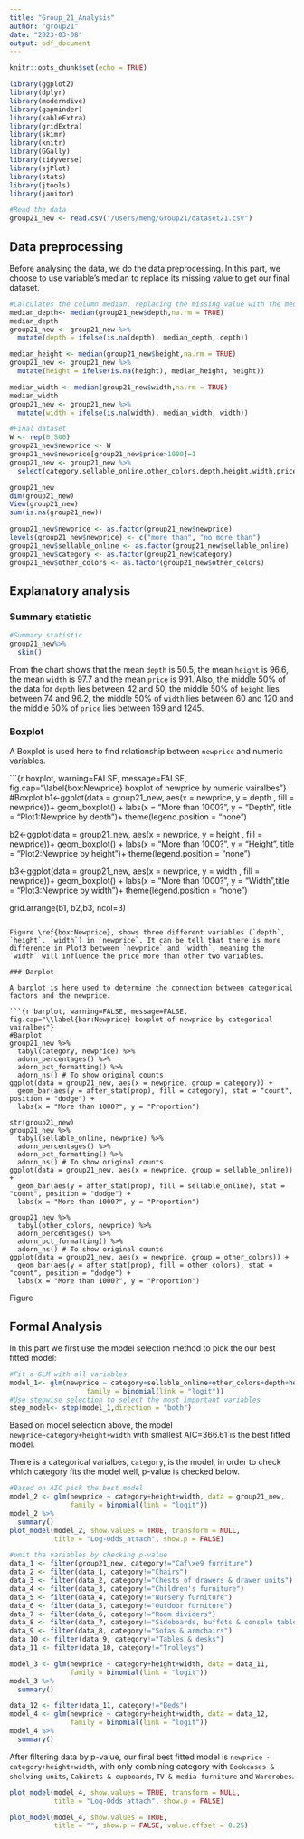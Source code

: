 ```yaml
---
title: "Group_21_Analysis"
author: "group21"
date: "2023-03-08"
output: pdf_document
---
```


```r
knitr::opts_chunk$set(echo = TRUE)
```

```r
library(ggplot2)
library(dplyr)
library(moderndive)
library(gapminder)
library(kableExtra)
library(gridExtra)
library(skimr)
library(knitr)
library(GGally)
library(tidyverse)
library(sjPlot)
library(stats)
library(jtools)
library(janitor)

#Read the data
group21_new <- read.csv("/Users/meng/Group21/dataset21.csv")
```

## Data preprocessing

Before analysing the data, we do the data preprocessing. In this part, we choose to use variable's median to replace its missing value to get our final dataset.

```r
#Calculates the column median, replacing the missing value with the median
median_depth<- median(group21_new$depth,na.rm = TRUE)
median_depth
group21_new <- group21_new %>%
  mutate(depth = ifelse(is.na(depth), median_depth, depth))

median_height <- median(group21_new$height,na.rm = TRUE)
group21_new <- group21_new %>%
  mutate(height = ifelse(is.na(height), median_height, height))

median_width <- median(group21_new$width,na.rm = TRUE)
median_width
group21_new <- group21_new %>%
  mutate(width = ifelse(is.na(width), median_width, width))

#Final dataset
W <- rep(0,500)
group21_new$newprice <- W
group21_new$newprice[group21_new$price>1000]=1
group21_new <- group21_new %>%
  select(category,sellable_online,other_colors,depth,height,width,price,newprice)

group21_new
dim(group21_new)
View(group21_new)
sum(is.na(group21_new))

group21_new$newprice <- as.factor(group21_new$newprice)
levels(group21_new$newprice) <- c("more than", "no more than")
group21_new$sellable_online <- as.factor(group21_new$sellable_online)
group21_new$category <- as.factor(group21_new$category)
group21_new$other_colors <- as.factor(group21_new$other_colors)
```

## Explanatory analysis

### Summary statistic

```r
#Summary statistic
group21_new%>%
  skim()
```

From the chart shows that the mean `depth` is 50.5, the mean `height` is 96.6, the mean `width` is 97.7 and the mean `price` is 991. Also, the middle 50% of the data for `depth` lies between 42 and 50, the middle 50% of `height` lies between 74 and 96.2, the middle 50% of `width` lies between 60 and 120 and the middle 50% of `price` lies between 169 and 1245.

### Boxplot

A Boxplot is used here to find relationship between `newprice` and numeric variables.

```{r boxplot, warning=FALSE, message=FALSE, fig.cap="\\label{box:Newprice} boxplot of newprice by numeric vairalbes"}
#Boxplot
b1<-ggplot(data = group21_new, aes(x = newprice, y = depth , fill = newprice))+
  geom_boxplot() +
  labs(x = "More than 1000?", y = "Depth", title = "Plot1:Newprice by depth")+ 
  theme(legend.position = "none")

b2<-ggplot(data = group21_new, aes(x = newprice, y = height , fill = newprice))+
  geom_boxplot() +
  labs(x = "More than 1000?", y = "Height", title = "Plot2:Newprice by height")+ 
  theme(legend.position = "none")

b3<-ggplot(data = group21_new, aes(x = newprice, y = width , fill = newprice))+
  geom_boxplot() +
  labs(x = "More than 1000?", y = "Width",title = "Plot3:Newprice by width")+ 
  theme(legend.position = "none")

grid.arrange(b1, b2,b3, ncol=3)
```

Figure \ref{box:Newprice}, shows three different variables (`depth`, `height`, `width`) in `newprice`. It can be tell that there is more difference in Plot3 between `newprice` and `width`, meaning the `width` will influence the price more than other two variables.

### Barplot

A barplot is here used to determine the connection between categorical factors and the newprice.

```{r barplot, warning=FALSE, message=FALSE, fig.cap="\\label{bar:Newprice} boxplot of newprice by categorical vairalbes"}
#Barplot
group21_new %>%
  tabyl(category, newprice) %>%
  adorn_percentages() %>%
  adorn_pct_formatting() %>%
  adorn_ns() # To show original counts
ggplot(data = group21_new, aes(x = newprice, group = category)) +
  geom_bar(aes(y = after_stat(prop), fill = category), stat = "count", position = "dodge") +
  labs(x = "More than 1000?", y = "Proportion")

str(group21_new)
group21_new %>%
  tabyl(sellable_online, newprice) %>%
  adorn_percentages() %>%
  adorn_pct_formatting() %>%
  adorn_ns() # To show original counts
ggplot(data = group21_new, aes(x = newprice, group = sellable_online)) +
  geom_bar(aes(y = after_stat(prop), fill = sellable_online), stat = "count", position = "dodge") +
  labs(x = "More than 1000?", y = "Proportion")

group21_new %>%
  tabyl(other_colors, newprice) %>%
  adorn_percentages() %>%
  adorn_pct_formatting() %>%
  adorn_ns() # To show original counts
ggplot(data = group21_new, aes(x = newprice, group = other_colors)) +
  geom_bar(aes(y = after_stat(prop), fill = other_colors), stat = "count", position = "dodge") +
  labs(x = "More than 1000?", y = "Proportion")
```

Figure \ref{bar:Newprice}

## Formal Analysis

In this part we first use the model selection method to pick the our best fitted model:

```r
#Fit a GLM with all variables
model_1<- glm(newprice ~ category+sellable_online+other_colors+depth+height+width, data = group21_new,
                   family = binomial(link = "logit"))
#Use stepwise selection to select the most important variables
step_model<- step(model_1,direction = "both")

```

Based on model selection above, the model `newprice~category+height+width` with smallest AIC=366.61 is the best fitted model.

There is a categorical varialbes, `category`, is the model, in order to check which category fits the model well, p-value is checked below.

```r
#Based on AIC pick the best model 
model_2 <- glm(newprice ~ category+height+width, data = group21_new,
               family = binomial(link = "logit"))
model_2 %>%
  summary()
plot_model(model_2, show.values = TRUE, transform = NULL,
           title = "Log-Odds_attach", show.p = FALSE)

#omit the variables by checking p-value
data_1 <- filter(group21_new, category!="Caf\xe9 furniture")
data_2 <- filter(data_1, category!="Chairs")
data_3 <- filter(data_2, category!="Chests of drawers & drawer units")
data_4 <- filter(data_3, category!="Children's furniture")
data_5 <- filter(data_4, category!="Nursery furniture")
data_6 <- filter(data_5, category!="Outdoor furniture")
data_7 <- filter(data_6, category!="Room dividers")
data_8 <- filter(data_7, category!="Sideboards, buffets & console tables")
data_9 <- filter(data_8, category!="Sofas & armchairs")
data_10 <- filter(data_9, category!="Tables & desks")
data_11 <- filter(data_10, category!="Trolleys")

model_3 <- glm(newprice ~ category+height+width, data = data_11,
               family = binomial(link = "logit"))
model_3 %>%
  summary()

data_12 <- filter(data_11, category!="Beds")
model_4 <- glm(newprice ~ category+height+width, data = data_12,
               family = binomial(link = "logit"))
model_4 %>%
  summary()
```

After filtering data by p-value, our final best fitted model is `newprice ~ category+height+width`, with only combining category with `Bookcases & shelving units`, `Cabinets & cupboards`, `TV & media furniture` and `Wardrobes`.

```r
plot_model(model_4, show.values = TRUE, transform = NULL,
           title = "Log-Odds_attach", show.p = FALSE)

plot_model(model_4, show.values = TRUE,
           title = "", show.p = FALSE, value.offset = 0.25)
```

